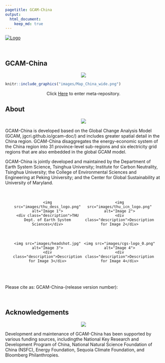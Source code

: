 ```yaml
---
pagetitle: GCAM-China
output:
  html_document:
    keep_md: true
---
```


<a href="https://cgs.umd.edu/" class="header_logo">
  <img src="../images/cgs-logo_0.png" alt="Logo" class="logo">
</a>

<br>

<!-------------------------->
<!-------------------------->
## **GCAM-China**
<!-------------------------->
<!-------------------------->
<p align="center"> <img src="images/divider.png"></p>

<a href = "metarepo.html">
```r
knitr::include_graphics("images/Map_China_wide.png")
```

</a>
<p style="text-align:center;">Click [Here](metarepo.html) to enter meta-repository.</p>
</a>

## About
<p align="center"> <img src="images/divider.png"></p>

GCAM-China is developed based on the Global Change Analysis Model (GCAM, jgcri.github.io/gcam-doc/) and includes greater spatial detail in the China region. GCAM-China disaggregates the energy-economic system of the China region into 31 province-level sub-regions and six electricity grid regions that are also embedded in the global GCAM model. 

GCAM-China is jointly developed and maintained by the Department of Earth System Science, Tsinghua University; Institute for Carbon Neutrality, Tsinghua University; the College of Environmental Sciences and Engineering at Peking University; and the Center for Global Sustainability at University of Maryland.

<style>
  .photo-gallery {
    display: flex;
    flex-wrap: wrap;
    justify-content: space-between;
    padding: 20px;
  }
  
  .photo {
    flex: 1 0 20%;
    margin-bottom: 20px;
    text-align: center;
  }
  
  .photo img {
    max-width: 100%;
    height: auto;
  }
  
  .description {
    margin-top: 10px;
    font-style: italic;
  }
</style>


<div class="photo-gallery">
  <div class="photo">
    <img src="images/thu_dess_logo.png" alt="Image 1">
    <div class="description">THU Dept. of Earth System Sciences</div>
  </div>

  <div class="photo">
    <img src="images/thu_icn_logo.png" alt="Image 2">
    <div class="description">Description for Image 2</div>
  </div>

  <div class="photo">
    <img src="images/headshot.jpg" alt="Image 3">
    <div class="description">Description for Image 3</div>
  </div>

  <div class="photo">
    <img src="images/cgs-logo_0.png" alt="Image 4">
    <div class="description">Description for Image 4</div>
  </div>

</div>

Please cite as: GCAM-China-(release version number):

<br>

<!-- **Developers**: Yang Liu (affiliation), Yang Ou (affiliation), Andy Miller (affiliation), Jay Fuhrman (affiliation) -->

<!-- # Requested Citations -->

<!-- Please cite as GCAM-China-(release version number) as shown in: https://umd-cgs.github.io/metarepo_gcam-china/metarepo.html#Citation  -->

## Acknowledgements
<p align="center"> <img src="images/divider.png"></p>

Development and maintenance of GCAM-China has been supported by various funding sources, includingthe National Key Research and Development Program of China, National Natural Science Foundation of China (NSFC),  Energy Foundation, Sequoia Climate Foundation, and Bloomberg Philanthropies.


